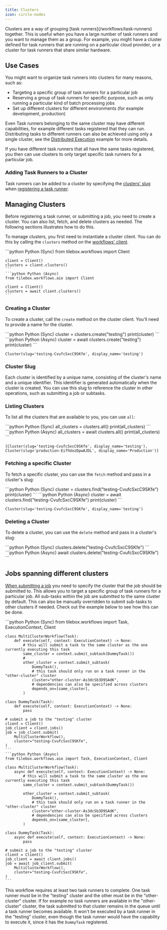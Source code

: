 ```yaml
---
title: Clusters
icon: circle-nodes
---
```


<Accordion title="What is a Cluster?">
  Clusters are a way of grouping [task runners](/workflows/task-runners) together. This is useful when you have a large
  number of task runners and you want to manage them as a group. For example, you might have a cluster defined for task
  runners that are running on a particular cloud provider, or a cluster for task runners that share similar hardware.
</Accordion>

## Use Cases

You might want to organize task runners into clusters for many reasons, such as:

- Targeting a specific group of task runners for a particular job
- Reserving a group of task runners for specific purpose, such as only running a particular kind of batch processing jobs
- Set up different clusters for different environments (for example development, production)

Even Task runners belonging to the same cluster may have different capabilities, for example different tasks registered that they can run.
Distributing tasks to different runners can also be achieved using only a single cluster, see the
[Distributed Execution](/workflows/task-runners#distributed-execution) example for more details.

If you have different task runners that all have the same tasks registered, you then can use clusters to only target
specific task runners for a particular job.

### Adding Task Runners to a Cluster

Task runners can be added to a cluster by specifying the [clusters' slug](#cluster-slug) when [registering a task runner](/workflows/task-runners).

## Managing Clusters

Before registering a task runner, or submitting a job, you need to create a cluster. You can also list, fetch, and delete
clusters as needed. The following sections illustrates how to do this.

To manage clusters, you first need to instantiate a cluster client. You can do this by calling the `clusters` method on the
[workflows' client](/workflows/creating).

<CodeGroup title="Instantiating a Clusters Client">
    ```python Python (Sync)
    from tilebox.workflows import Client

    client = Client()
    clusters = client.clusters()
    ```
    ```python Python (Async)
    from tilebox.workflows.aio import Client

    client = Client()
    clusters = await client.clusters()
    ```

</CodeGroup>

### Creating a Cluster

To create a cluster, call the `create` method on the cluster client. You'll need to provide a name for the cluster.

<CodeGroup title="Creating a Cluster">
    ```python Python (Sync)
    cluster = clusters.create("testing")
    print(cluster)
    ```
    ```python Python (Async)
    cluster = await clusters.create("testing")
    print(cluster)
    ```

</CodeGroup>

```plaintext Output
Cluster(slug='testing-CvufcSxcC9SKfe', display_name='testing')
```

### Cluster Slug

Each cluster is identified by a unique name, consisting of the cluster's name and a unique identifier. This identifier is
generated automatically when the cluster is created. You can use this slug to reference the cluster in other operations,
such as submitting a job or subtasks.

### Listing Clusters

To list all the clusters that are available to you, you can use `all`:

<CodeGroup title="Listing Clusters">
    ```python Python (Sync)
    all_clusters = clusters.all()
    print(all_clusters)
    ```
    ```python Python (Async)
    all_clusters = await clusters.all()
    print(all_clusters)
    ```
</CodeGroup>

```plaintext Output
[Cluster(slug='testing-CvufcSxcC9SKfe', display_name='testing'),
Cluster(slug='production-EifhUozDpwAJDL', display_name='Production')]
```

### Fetching a specific Cluster

To fetch a specific cluster, you can use the `fetch` method and pass in a cluster's slug:

<CodeGroup title="Fetching a Cluster">
    ```python Python (Sync)
    cluster = clusters.find("testing-CvufcSxcC9SKfe")
    print(cluster)
    ```
    ```python Python (Async)
    cluster = await clusters.find("testing-CvufcSxcC9SKfe")
    print(cluster)
    ```
</CodeGroup>

```plaintext Output
Cluster(slug='testing-CvufcSxcC9SKfe', display_name='testing')
```

### Deleting a Cluster

To delete a cluster, you can use the `delete` method and pass in a cluster's slug:

<CodeGroup title="Deleting a Cluster">
    ```python Python (Sync)
    clusters.delete("testing-CvufcSxcC9SKfe")
    ```
    ```python Python (Async)
    await clusters.delete("testing-CvufcSxcC9SKfe")
    ```
</CodeGroup>

## Jobs spanning different clusters

[When submitting a job](/workflows/job) you need to specify the cluster that the job should be submitted to.
This allows you to target a specific group of task runners for a particular job. All sub-tasks within the job are
submitted to the same cluster by default. This can also be manually overridden to submit sub-tasks to other
clusters if needed. Check out the example below to see how this can be done.

<CodeGroup title="Deleting a Cluster">
    ```python Python (Sync)
    from tilebox.workflows import Task, ExecutionContext, Client

    class MultiClusterWorkflow(Task):
        def execute(self, context: ExecutionContext) -> None:
            # this will submit a task to the same cluster as the one currently executing this task
            same_cluster = context.submit_subtask(DummyTask())
            #
            other_cluster = context.submit_subtask(
                DummyTask(),
                # this task should only run on a task runner in the "other-cluster" cluster
                cluster="other-cluster-As3dcSb3D9SAdK",
                # dependencies can also be specified across clusters
                depends_on=[same_cluster],
            )

    class DummyTask(Task):
        def execute(self, context: ExecutionContext) -> None:
            pass

    # submit a job to the "testing" cluster
    client = Client()
    job_client = client.jobs()
    job = job_client.submit(
        MultiClusterWorkflow(),
        cluster="testing-CvufcSxcC9SKfe",
    )
    ```
    ```python Python (Async)
    from tilebox.workflows.aio import Task, ExecutionContext, Client

    class MultiClusterWorkflow(Task):
        async def execute(self, context: ExecutionContext) -> None:
            # this will submit a task to the same cluster as the one currently executing this task
            same_cluster = context.submit_subtask(DummyTask())

            other_cluster = context.submit_subtask(
                DummyTask(),
                # this task should only run on a task runner in the "other-cluster" cluster
                cluster="other-cluster-As3dcSb3D9SAdK",
                # dependencies can also be specified across clusters
                depends_on=[same_cluster],
            )

    class DummyTask(Task):
        async def execute(self, context: ExecutionContext) -> None:
            pass

    # submit a job to the "testing" cluster
    client = Client()
    job_client = await client.jobs()
    job = await job_client.submit(
        MultiClusterWorkflow(),
        cluster="testing-CvufcSxcC9SKfe",
    )
    ```

</CodeGroup>

This workflow requires at least two task runners to complete. One task runner must be in the "testing" cluster
and the other must be in the "other-cluster" cluster. If for example no task runners are available in the "other-cluster"
cluster, the task submitted to that cluster remains in the queue until a task runner becomes available. It won't
be executed by a task runner in the "testing" cluster, even though the task runner would have the capability to execute it,
since it has the `DummyTask` registered.
